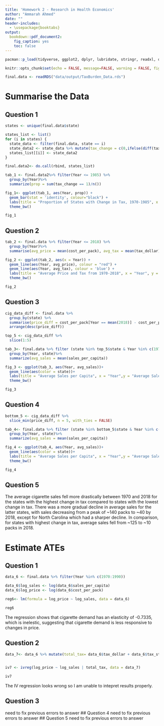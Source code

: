 ```yaml
---
title: 'Homework 2 - Research in Health Economics'
author: "Ammarah Ahmed"
date: ""
header-includes:
  - \usepackage{booktabs}
output: 
  bookdown::pdf_document2:
    fig_caption: yes
    toc: false
---
```


```{r=setup, include=FALSE}
pacman::p_load(tidyverse, ggplot2, dplyr, lubridate, stringr, readxl, data.table, gdata, readr,scales, kableExtra, lemon, imputeTS, ivreg)
```

```r
knitr::opts_chunk$set(echo = FALSE, message=FALSE, warning = FALSE, fig.width = 16/2, fig.height = 9/2, tidy.opts=list(width.cutoff=60), tidy=TRUE)
```

```r
final.data <- readRDS("data/output/TaxBurden_Data.rds")
```

# Summarise the Data

## Question 1

```r
states <- unique(final.data$state) 

states_list <- list()
for (i in states) {
  state_data <- filter(final.data, state == i)
  state_data2 <- state_data %>% mutate(tax_change = c(0,ifelse(diff(tax_state) != 0, 1, 0)))
  states_list[[i]] <- state_data2
}
```

```r
final.data2<- do.call(rbind, states_list)
```

```r
tab_1 <- final.data2%>% filter(Year <= 1985) %>% 
  group_by(Year)%>% 
  summarize(prop = sum(tax_change == 1)/n())
```

```r
fig_1<- ggplot(tab_1, aes(Year, prop)) + 
  geom_bar(stat = 'identity', colour="black") + 
  labs(title = "Proportion of States with Change in Tax, 1970-1985", x = "Year", y = "Proportion of States") +
  theme_bw()
```

```r
fig_1
```

## Question 2

```r
tab_2 <- final.data %>% filter(Year <= 2018) %>% 
  group_by(Year)%>%
  summarise(avg_price = mean(cost_per_pack), avg_tax = mean(tax_dollar))
```
```r
fig_2 <- ggplot(tab_2, aes(x = Year)) + 
  geom_line(aes(Year, avg_price), colour = "red") + 
  geom_line(aes(Year, avg_tax), colour = 'blue') +
  labs(title = "Average Price and Tax from 1970-2018", x = "Year", y = "Average Price and Tax") +
  theme_bw()
```

```r
fig_2
```

## Question 3

```r
cig_data_diff <- final.data %>%
  group_by(state) %>%
  summarise(price_diff = cost_per_pack[Year == mean(2018)] - cost_per_pack[Year == mean(1970)]) %>%
  arrange(desc(price_diff))
```
```r
top_5 <- cig_data_diff %>%
  slice(1:5)
```
```r
tab_3<- final.data %>% filter (state %in% top_5$state & Year %in% c(1970:2018))%>% 
  group_by(Year, state)%>% 
  summarize(avg_sales = mean(sales_per_capita))
```
```r
fig_3 <- ggplot(tab_3, aes(Year, avg_sales))+
  geom_line(aes(color = state))+
  labs(title = "Average Sales per Capita", x = "Year",y = "Average Sales per Capita")+
  theme_bw()
```

```r
fig_3
```

## Question 4

```r
bottom_5 <- cig_data_diff %>%
  slice_min(price_diff, n = 5, with_ties = FALSE)
```
```r
tab_4<- final.data %>% filter (state %in% bottom_5$state & Year %in% c(1970:2018))%>% 
  group_by(Year, state)%>% 
  summarize(avg_sales = mean(sales_per_capita))
```
```r
fig_4 <- ggplot(tab_4, aes(Year, avg_sales))+
  geom_line(aes(color = state))+
  labs(title = "Average Sales per Capita", x = "Year",y = "Average Sales per Capita")+
  theme_bw()
```

```r
fig_4
```

## Question 5

The average cigarette sales fell more drastically between 1970 and 2018 for the states with the highest change in tax compared to states with the lowest change in tax. There was a more gradual decline in average sales for the latter states, with sales decreasing from a peak of ~140 packs to ~40 by 2018, except for North Carolina which had a sharper decline. In comparison, for states with highest change in tax, average sales fell from ~125 to ~10 packs in 2018.

# Estimate ATEs

## Question 1 
```r
data_6 <- final.data %>% filter(Year %in% c(1970:1990))
```
```r
data_6$log_sales <- log(data_6$sales_per_capita)
data_6$log_price <- log(data_6$cost_per_pack)

```
```r
reg6<- lm(formula = log_price ~ log_sales, data = data_6)
```
```r
reg6
```

The regression shows that cigarette demand has an elasticity of -0.7335, which is inelestic, suggesting that cigarette demand is less responsive to changes in price.

## Question 2
```r
data_7<- data_6 %>% mutate(total_tax= data_6$tax_dollar + data_6$tax_state)
  
```
```r
iv7 <- ivreg(log_price ~ log_sales | total_tax, data = data_7)
```
```r
iv7
```
The IV regression looks wrong so I am unable to intepret results properly. 

## Question 3
need to fix previous errors to answer
## Question 4
need to fix previous errors to answer
## Question 5
need to fix previous errors to answer